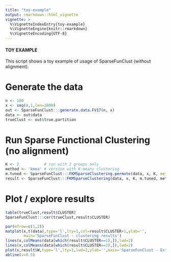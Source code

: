```yaml
---
title: "toy-example"
output: rmarkdown::html_vignette
vignette: >
  %\VignetteIndexEntry{toy-example}
  %\VignetteEngine{knitr::rmarkdown}
  %\VignetteEncoding{UTF-8}
---
```


#####################
#### TOY EXAMPLE ####
#####################

This script shows a toy example of usage of SparseFunClust (without alignment).

# Generate the data

```r
n <- 100
x <- seq(0,1,len=1000)
out <- SparseFunClust:::generate.data.FV17(n, x)
data <- out$data
trueClust <- out$true.partition
```
# Run Sparse Functional Clustering (no alignment)

```r
K <- 2           # run with 2 groups only
method <- 'kmea' # version with K-means clustering
m.tuned <- SparseFunClust:::FKMSparseClustering.permute(data, x, K, method=method)$m
result <- SparseFunClust:::FKMSparseClustering(data, x, K, m.tuned, method)
```

# Plot / explore results

```r
table(trueClust,result$CLUSTER)
SparseFunClust:::cer(trueClust,result$CLUSTER)
```

```r
par(mfrow=c(1,2))
matplot(x,t(data),type='l',lty=1,col=result$CLUSTER+1,ylab='',
        main='SparseFunClust - clustering results')
lines(x,colMeans(data[which(result$CLUSTER==1),]),lwd=2)
lines(x,colMeans(data[which(result$CLUSTER==2),]),lwd=2)
plot(x,result$W,type='l',lty=1,lwd=2,ylab='',main='SparseFunClust - Estimated Weighting function')
abline(v=0.5)
```
